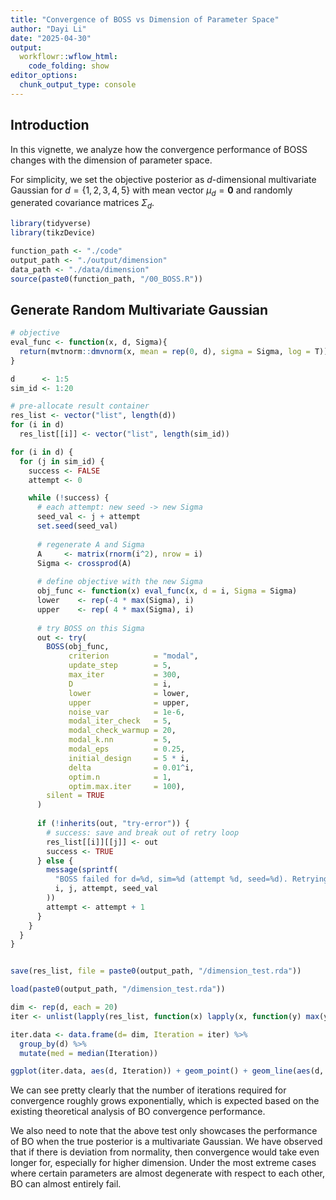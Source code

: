 ```yaml
---
title: "Convergence of BOSS vs Dimension of Parameter Space"
author: "Dayi Li"
date: "2025-04-30"
output: 
  workflowr::wflow_html:
    code_folding: show
editor_options:
  chunk_output_type: console
---
```



## Introduction

In this vignette, we analyze how the convergence performance of BOSS changes with the dimension of parameter space.

For simplicity, we set the objective posterior as $d$-dimensional multivariate Gaussian for $d = \{1, 2, 3, 4, 5\}$ with mean vector $\mu_d = \mathbf{0}$ and randomly generated covariance matrices $\Sigma_d$. 

```r
library(tidyverse)
library(tikzDevice)

function_path <- "./code"
output_path <- "./output/dimension"
data_path <- "./data/dimension"
source(paste0(function_path, "/00_BOSS.R"))
```

## Generate Random Multivariate Gaussian

```r
# objective
eval_func <- function(x, d, Sigma){
  return(mvtnorm::dmvnorm(x, mean = rep(0, d), sigma = Sigma, log = T))
}

d      <- 1:5
sim_id <- 1:20

# pre-allocate result container
res_list <- vector("list", length(d))
for (i in d) 
  res_list[[i]] <- vector("list", length(sim_id))
```


```r

for (i in d) {
  for (j in sim_id) {
    success <- FALSE
    attempt <- 0

    while (!success) {
      # each attempt: new seed -> new Sigma
      seed_val <- j + attempt
      set.seed(seed_val)
      
      # regenerate A and Sigma
      A     <- matrix(rnorm(i^2), nrow = i)
      Sigma <- crossprod(A)
      
      # define objective with the new Sigma
      obj_func <- function(x) eval_func(x, d = i, Sigma = Sigma)
      lower    <- rep(-4 * max(Sigma), i)
      upper    <- rep( 4 * max(Sigma), i)
      
      # try BOSS on this Sigma
      out <- try(
        BOSS(obj_func,
             criterion          = "modal",
             update_step        = 5,
             max_iter           = 300,
             D                  = i,
             lower              = lower,
             upper              = upper,
             noise_var          = 1e-6,
             modal_iter_check   = 5,
             modal_check_warmup = 20,
             modal_k.nn         = 5,
             modal_eps          = 0.25,
             initial_design     = 5 * i,
             delta              = 0.01^i,
             optim.n            = 1,
             optim.max.iter     = 100),
        silent = TRUE
      )
      
      if (!inherits(out, "try-error")) {
        # success: save and break out of retry loop
        res_list[[i]][[j]] <- out
        success <- TRUE
      } else {
        message(sprintf(
          "BOSS failed for d=%d, sim=%d (attempt %d, seed=%d). Retrying with new Sigma…",
          i, j, attempt, seed_val
        ))
        attempt <- attempt + 1
      }
    }
  }
}


save(res_list, file = paste0(output_path, "/dimension_test.rda"))
```

```r
load(paste0(output_path, "/dimension_test.rda"))

dim <- rep(d, each = 20)
iter <- unlist(lapply(res_list, function(x) lapply(x, function(y) max(y$modal_result$i)))) + 5*dim

iter.data <- data.frame(d= dim, Iteration = iter) %>%
  group_by(d) %>%
  mutate(med = median(Iteration))

ggplot(iter.data, aes(d, Iteration)) + geom_point() + geom_line(aes(d, med))
```

We can see pretty clearly that the number of iterations required for convergence roughly grows exponentially, which is expected based on the existing theoretical analysis of BO convergence performance.

We also need to note that the above test only showcases the performance of BO when the true posterior is a multivariate Gaussian. We have observed that if there is deviation from normality, then convergence would take even longer for, especially for higher dimension. Under the most extreme cases where certain parameters are almost degenerate with respect to each other, BO can almost entirely fail.









